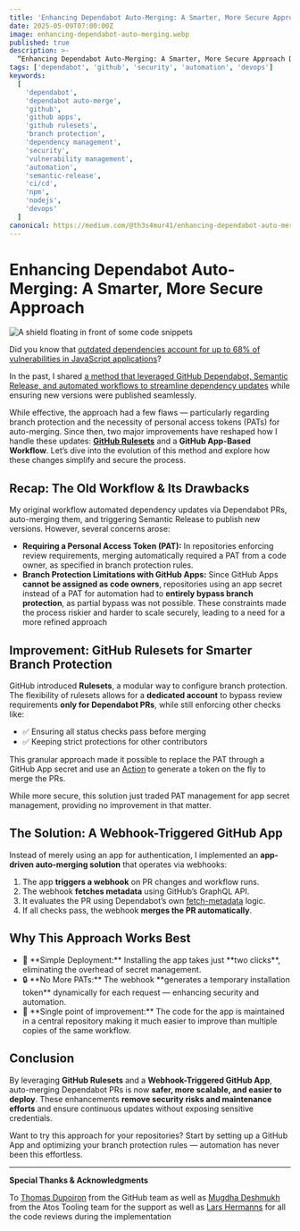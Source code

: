 ```yaml
---
title: 'Enhancing Dependabot Auto-Merging: A Smarter, More Secure Approach'
date: 2025-05-09T07:00:00Z
image: enhancing-dependabot-auto-merging.webp
published: true
description: >-
  “Enhancing Dependabot Auto-Merging: A Smarter, More Secure Approach Did you know that outdated dependencies account for up to 68% of vulnerabilities in JavaScript applications? In the past, I shared a …”
tags: ['dependabot', 'github', 'security', 'automation', 'devops']
keywords:
  [
    'dependabot',
    'dependabot auto-merge',
    'github',
    'github apps',
    'github rulesets',
    'branch protection',
    'dependency management',
    'security',
    'vulnerability management',
    'automation',
    'semantic-release',
    'ci/cd',
    'npm',
    'nodejs',
    'devops'
  ]
canonical: https://medium.com/@th3s4mur41/enhancing-dependabot-auto-merging-a-smarter-more-secure-approach-da15691f8ea0
---
```


# Enhancing Dependabot Auto-Merging: A Smarter, More Secure Approach

![A shield floating in front of some code snippets](enhancing-dependabot-auto-merging.webp)

Did you know that [outdated dependencies account for up to 68% of vulnerabilities in JavaScript applications](https://moldstud.com/articles/p-understanding-nodejs-security-common-vulnerabilities-and-prevention-strategies)?

In the past, I shared [a method that leveraged GitHub Dependabot, Semantic Release, and automated workflows to streamline dependency updates](https://medium.com/javascript-in-plain-english/how-to-leverage-github-and-semantic-release-to-reduce-vulnerabilities-in-your-packages-c517403e339c) while ensuring new versions were published seamlessly.

While effective, the approach had a few flaws — particularly regarding branch protection and the necessity of personal access tokens (PATs) for auto-merging. Since then, two major improvements have reshaped how I handle these updates: **[GitHub Rulesets](https://docs.github.com/en/repositories/configuring-branches-and-merges-in-your-repository/managing-rulesets/about-rulesets)** and a **GitHub App-Based Workflow**. Let’s dive into the evolution of this method and explore how these changes simplify and secure the process.

## Recap: The Old Workflow & Its Drawbacks

My original workflow automated dependency updates via Dependabot PRs, auto-merging them, and triggering Semantic Release to publish new versions. However, several concerns arose:

- **Requiring a Personal Access Token (PAT):** In repositories enforcing review requirements, merging automatically required a PAT from a code owner, as specified in branch protection rules.
- **Branch Protection Limitations with GitHub Apps:** Since GitHub Apps **cannot be assigned as code owners**, repositories using an app secret instead of a PAT for automation had to **entirely bypass branch protection**, as partial bypass was not possible.
  These constraints made the process riskier and harder to scale securely, leading to a need for a more refined approach

## Improvement: GitHub Rulesets for Smarter Branch Protection

GitHub introduced **Rulesets**, a modular way to configure branch protection. The flexibility of rulesets allows for a **dedicated account** to bypass review requirements **only for Dependabot PRs**, while still enforcing other checks like:

- <span class="emoji" aria-hidden="true">
  	✅
  </span>
  Ensuring all status checks pass before merging
- <span class="emoji" aria-hidden="true">
  	✅
  </span>
  Keeping strict protections for other contributors

This granular approach made it possible to replace the PAT through a GitHub App secret and use an [Action](https://github.com/marketplace/actions/create-github-app-token) to generate a token on the fly to merge the PRs.

While more secure, this solution just traded PAT management for app secret management, providing no improvement in that matter.

## The Solution: A Webhook-Triggered GitHub App

Instead of merely using an app for authentication, I implemented an **app-driven auto-merging solution** that operates via webhooks:

1. The app **triggers a webhook** on PR changes and workflow runs.
2. The webhook **fetches metadata** using GitHub’s GraphQL API.
3. It evaluates the PR using Dependabot’s own [fetch-metadata](https://github.com/dependabot/fetch-metadata) logic.
4. If all checks pass, the webhook **merges the PR automatically**.

## Why This Approach Works Best

- <span class="emoji" aria-hidden="true">
  	🚀
  </span>
  **Simple Deployment:** Installing the app takes just **two clicks**, eliminating the overhead of secret management.
- <span class="emoji" aria-hidden="true">
  	🔒
  </span>
  **No More PATs:** The webhook **generates a temporary installation token** dynamically for each request — enhancing
  security and automation.
- <span class="emoji" aria-hidden="true">
  	🎯
  </span>
  **Single point of improvement:** The code for the app is maintained in a central repository making it much easier to
  improve than multiple copies of the same workflow.

## Conclusion

By leveraging **GitHub Rulesets** and a **Webhook-Triggered GitHub App**, auto-merging Dependabot PRs is now **safer, more scalable, and easier to deploy**. These enhancements **remove security risks and maintenance efforts** and ensure continuous updates without exposing sensitive credentials.

Want to try this approach for your repositories? Start by setting up a GitHub App and optimizing your branch protection rules — automation has never been this effortless.

---

**Special Thanks & Acknowledgments**

To [Thomas Dupoiron](https://www.linkedin.com/in/thomas-dupoiron) from the GitHub team as well as [Mugdha Deshmukh](https://www.linkedin.com/in/mugdha-deshmukh09/) from the Atos Tooling team for the support as well as [Lars Hermanns](https://www.linkedin.com/in/lhermanns/) for all the code reviews during the implementation
